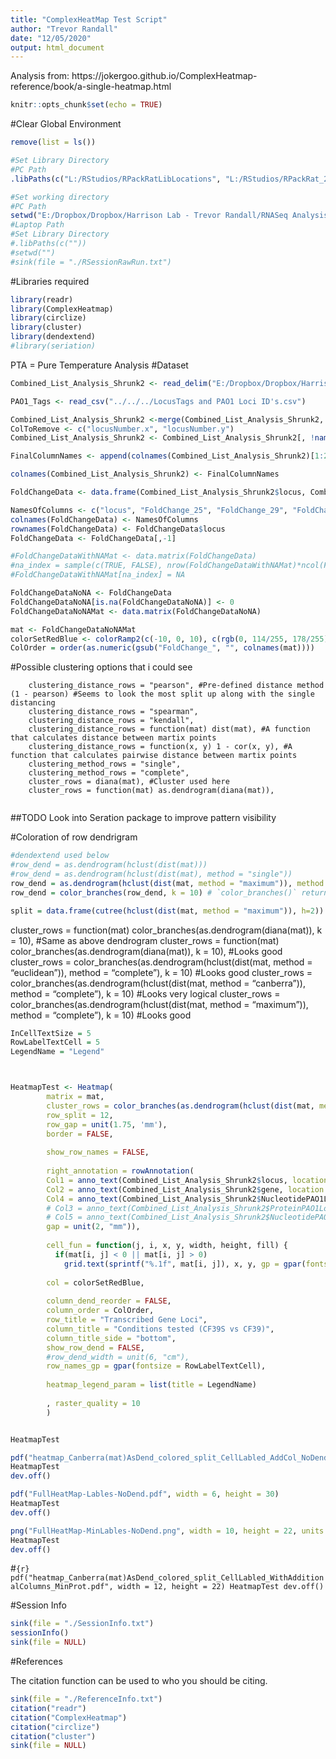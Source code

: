 ```yaml
---
title: "ComplexHeatMap Test Script"
author: "Trevor Randall"
date: "12/05/2020"
output: html_document
---
```


Analysis from: https://jokergoo.github.io/ComplexHeatmap-reference/book/a-single-heatmap.html

```r
knitr::opts_chunk$set(echo = TRUE)
```


#Clear Global Environment
```r
remove(list = ls())
```


```r
#Set Library Directory
#PC Path
.libPaths(c("L:/RStudios/RPackRatLibLocations", "L:/RStudios/RPackRat_2019_04_DESEQLibs"))

#Set working directory
#PC Path
setwd("E:/Dropbox/Dropbox/Harrison Lab - Trevor Randall/RNASeq Analysis/RNASeqAnlyPkrat_2020_03/CF39vsCF39S/Pure Temperature Analysis Comparisons/ComplexHeatmap and Clustering")
#Laptop Path
#Set Library Directory
#.libPaths(c(""))
#setwd("")
#sink(file = "./RSessionRawRun.txt") 
``` 


#Libraries required
```r
library(readr)
library(ComplexHeatmap)
library(circlize)
library(cluster)
library(dendextend)
#library(seriation)
```

PTA = Pure Temperature Analysis
#Dataset
```r
Combined_List_Analysis_Shrunk2 <- read_delim("E:/Dropbox/Dropbox/Harrison Lab - Trevor Randall/RNASeq Analysis/RNASeqAnlyPkrat_2020_03/CF39vsCF39S/Pure Temperature Analysis Comparisons/Combined List Analysis Shrunk2.txt", "\t", escape_double = FALSE, trim_ws = TRUE)

PAO1_Tags <- read_csv("../../../LocusTags and PAO1 Loci ID's.csv")

Combined_List_Analysis_Shrunk2 <-merge(Combined_List_Analysis_Shrunk2, PAO1_Tags, by.x = "locus", by.y = "locus", all.x = T, all.y = T)
ColToRemove <- c("locusNumber.x", "locusNumber.y")
Combined_List_Analysis_Shrunk2 <- Combined_List_Analysis_Shrunk2[, !names(Combined_List_Analysis_Shrunk2) %in% ColToRemove, drop = F]

FinalColumnNames <- append(colnames(Combined_List_Analysis_Shrunk2)[1:23], c("NucleotidePAO1Locus", "NucleotidePAO1ID", "ProteinPAO1Locus", "ProteinPAO1ID"))

colnames(Combined_List_Analysis_Shrunk2) <- FinalColumnNames

```


```r
FoldChangeData <- data.frame(Combined_List_Analysis_Shrunk2$locus, Combined_List_Analysis_Shrunk2$FoldChange_25, Combined_List_Analysis_Shrunk2$FoldChange_29, Combined_List_Analysis_Shrunk2$FoldChange_33, Combined_List_Analysis_Shrunk2$FoldChange_37, Combined_List_Analysis_Shrunk2$FoldChange_41)

NamesOfColumns <- c("locus", "FoldChange_25", "FoldChange_29", "FoldChange_33", "FoldChange_37", "FoldChange_41")
colnames(FoldChangeData) <- NamesOfColumns
rownames(FoldChangeData) <- FoldChangeData$locus
FoldChangeData <- FoldChangeData[,-1]

#FoldChangeDataWithNAMat <- data.matrix(FoldChangeData)
#na_index = sample(c(TRUE, FALSE), nrow(FoldChangeDataWithNAMat)*ncol(FoldChangeDataWithNAMat), replace = TRUE, prob = c(1, 9))
#FoldChangeDataWithNAMat[na_index] = NA

FoldChangeDataNoNA <- FoldChangeData
FoldChangeDataNoNA[is.na(FoldChangeDataNoNA)] <- 0
FoldChangeDataNoNAMat <- data.matrix(FoldChangeDataNoNA)
```

```r
mat <- FoldChangeDataNoNAMat
colorSetRedBlue <- colorRamp2(c(-10, 0, 10), c(rgb(0, 114/255, 178/255), "white", rgb(213/255, 94/255, 0))) #First color is Blue and second is Vermillion from the Nature Colorblind palette
ColOrder = order(as.numeric(gsub("FoldChange_", "", colnames(mat))))
```



#Possible clustering options that i could see

        clustering_distance_rows = "pearson", #Pre-defined distance method (1 - pearson) #Seems to look the most split up along with the single distancing
        clustering_distance_rows = "spearman",
        clustering_distance_rows = "kendall",
        clustering_distance_rows = function(mat) dist(mat), #A function that calculates distance between martix points
        clustering_distance_rows = function(x, y) 1 - cor(x, y), #A function that calculates pairwise distance between martix points
        clustering_method_rows = "single",
        clustering_method_rows = "complete",
        cluster_rows = diana(mat), #Cluster used here
        cluster_rows = function(mat) as.dendrogram(diana(mat)),
        
##TODO Look into Seration package to improve pattern visibility

#Coloration of row dendrigram
```r
#dendextend used below
#row_dend = as.dendrogram(hclust(dist(mat)))
#row_dend = as.dendrogram(hclust(dist(mat), method = "single"))
row_dend = as.dendrogram(hclust(dist(mat, method = "maximum")), method = "complete")
row_dend = color_branches(row_dend, k = 10) # `color_branches()` returns a dendrogram object

split = data.frame(cutree(hclust(dist(mat, method = "maximum")), h=2))

```

  cluster_rows = function(mat) color_branches(as.dendrogram(diana(mat)), k = 10), #Same as above dendrogram
  cluster_rows = function(mat) color_branches(as.dendrogram(diana(mat)), k = 10), #Looks good
  cluster_rows = color_branches(as.dendrogram(hclust(dist(mat, method = "euclidean")), method = "complete"), k = 10) #Looks good
  cluster_rows = color_branches(as.dendrogram(hclust(dist(mat, method = "canberra")), method = "complete"), k = 10) #Looks very logical
  cluster_rows = color_branches(as.dendrogram(hclust(dist(mat, method = "maximum")), method = "complete"), k = 10) #Looks good



```r
InCellTextSize = 5
RowLabelTextCell = 5
LegendName = "Legend"



HeatmapTest <- Heatmap(
        matrix = mat, 
        cluster_rows = color_branches(as.dendrogram(hclust(dist(mat, method = "canberra")), method = "complete"), k = 20),
        row_split = 12,
        row_gap = unit(1.75, 'mm'),
        border = FALSE, 
        
        show_row_names = FALSE,
        
        right_annotation = rowAnnotation(
        Col1 = anno_text(Combined_List_Analysis_Shrunk2$locus, location = unit(0.75, "mm"), gp = gpar(fontsize = RowLabelTextCell)),
        Col2 = anno_text(Combined_List_Analysis_Shrunk2$gene, location = unit(0, "mm"), gp = gpar(fontsize = RowLabelTextCell)),
        Col4 = anno_text(Combined_List_Analysis_Shrunk2$NucleotidePAO1Locus, location = unit(1, "mm"), gp = gpar(fontsize = RowLabelTextCell)),
      	# Col3 = anno_text(Combined_List_Analysis_Shrunk2$ProteinPAO1Locus, location = unit(0, "mm"), gp = gpar(fontsize = RowLabelTextCell)),
        # Col5 = anno_text(Combined_List_Analysis_Shrunk2$NucleotidePAO1ID, location = unit(0, "mm"), gp = gpar(fontsize = RowLabelTextCell)),
        gap = unit(2, "mm")),
        
        cell_fun = function(j, i, x, y, width, height, fill) {
          if(mat[i, j] < 0 || mat[i, j] > 0)
            grid.text(sprintf("%.1f", mat[i, j]), x, y, gp = gpar(fontsize = InCellTextSize))},
        
        col = colorSetRedBlue,
        
        column_dend_reorder = FALSE, 
        column_order = ColOrder, 
        row_title = "Transcribed Gene Loci", 
        column_title = "Conditions tested (CF39S vs CF39)", 
        column_title_side = "bottom",
        show_row_dend = FALSE,
        #row_dend_width = unit(6, "cm"),
        row_names_gp = gpar(fontsize = RowLabelTextCell),
        
        heatmap_legend_param = list(title = LegendName)
        
        , raster_quality = 10
        )


HeatmapTest
```




```r
pdf("heatmap_Canberra(mat)AsDend_colored_split_CellLabled_AddCol_NoDend_MinProt.pdf", width = 10, height = 22)
HeatmapTest
dev.off()
```

```r
pdf("FullHeatMap-Lables-NoDend.pdf", width = 6, height = 30)
HeatmapTest
dev.off()
```

```r
png("FullHeatMap-MinLables-NoDend.png", width = 10, height = 22, units = "in", res = 300)
HeatmapTest
dev.off()
```


#```{r}
pdf("heatmap_Canberra(mat)AsDend_colored_split_CellLabled_WithAdditionalColumns_MinProt.pdf", width = 12, height = 22)
HeatmapTest
dev.off()
```

#Session Info
```r
sink(file = "./SessionInfo.txt")
sessionInfo()
sink(file = NULL)
```


#References

The citation function can be used to  who you should be citing.

```r
sink(file = "./ReferenceInfo.txt")
citation("readr")
citation("ComplexHeatmap")
citation("circlize")
citation("cluster")
sink(file = NULL)
```
